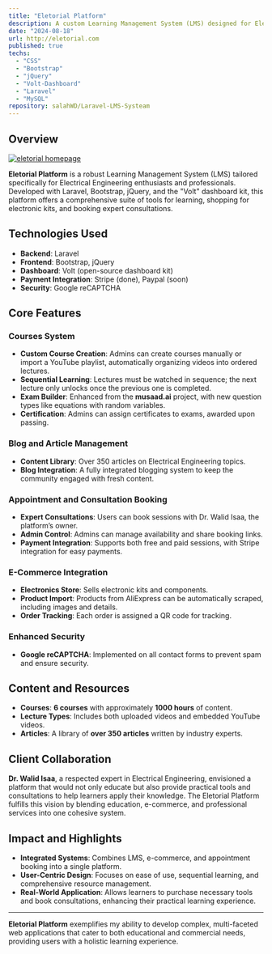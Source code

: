 ```yaml
---
title: "Eletorial Platform"
description: A custom Learning Management System (LMS) designed for Electrical Engineering, featuring a blend of educational resources, e-commerce, and consultation services.
date: "2024-08-18"
url: http://eletorial.com
published: true
techs:
  - "CSS"
  - "Bootstrap"
  - "jQuery"
  - "Volt-Dashboard"
  - "Laravel"
  - "MySQL"
repository: salahWD/Laravel-LMS-Systeam
---
```


## Overview

[![eletorial homepage](eletorial.png)](https://eletorial.com)

**Eletorial Platform** is a robust Learning Management System (LMS) tailored specifically for Electrical Engineering enthusiasts and professionals. Developed with Laravel, Bootstrap, jQuery, and the "Volt" dashboard kit, this platform offers a comprehensive suite of tools for learning, shopping for electronic kits, and booking expert consultations.

## Technologies Used

- **Backend**: Laravel
- **Frontend**: Bootstrap, jQuery
- **Dashboard**: Volt (open-source dashboard kit)
- **Payment Integration**: Stripe (done), Paypal (soon)
- **Security**: Google reCAPTCHA

## Core Features

### **Courses System**

- **Custom Course Creation**: Admins can create courses manually or import a YouTube playlist, automatically organizing videos into ordered lectures.
- **Sequential Learning**: Lectures must be watched in sequence; the next lecture only unlocks once the previous one is completed.
- **Exam Builder**: Enhanced from the **musaad.ai** project, with new question types like equations with random variables.
- **Certification**: Admins can assign certificates to exams, awarded upon passing.

### **Blog and Article Management**

- **Content Library**: Over 350 articles on Electrical Engineering topics.
- **Blog Integration**: A fully integrated blogging system to keep the community engaged with fresh content.

### **Appointment and Consultation Booking**

- **Expert Consultations**: Users can book sessions with Dr. Walid Isaa, the platform’s owner.
- **Admin Control**: Admins can manage availability and share booking links.
- **Payment Integration**: Supports both free and paid sessions, with Stripe integration for easy payments.

### **E-Commerce Integration**

- **Electronics Store**: Sells electronic kits and components.
- **Product Import**: Products from AliExpress can be automatically scraped, including images and details.
- **Order Tracking**: Each order is assigned a QR code for tracking.

### **Enhanced Security**

- **Google reCAPTCHA**: Implemented on all contact forms to prevent spam and ensure security.

## Content and Resources

- **Courses**: **6 courses** with approximately **1000 hours** of content.
- **Lecture Types**: Includes both uploaded videos and embedded YouTube videos.
- **Articles**: A library of **over 350 articles** written by industry experts.

## Client Collaboration

**Dr. Walid Isaa**, a respected expert in Electrical Engineering, envisioned a platform that would not only educate but also provide practical tools and consultations to help learners apply their knowledge. The Eletorial Platform fulfills this vision by blending education, e-commerce, and professional services into one cohesive system.

## Impact and Highlights

- **Integrated Systems**: Combines LMS, e-commerce, and appointment booking into a single platform.
- **User-Centric Design**: Focuses on ease of use, sequential learning, and comprehensive resource management.
- **Real-World Application**: Allows learners to purchase necessary tools and book consultations, enhancing their practical learning experience.

---

**Eletorial Platform** exemplifies my ability to develop complex, multi-faceted web applications that cater to both educational and commercial needs, providing users with a holistic learning experience.

